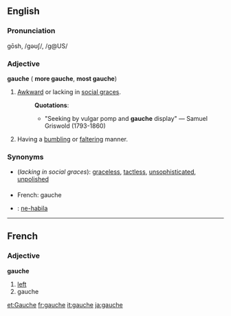 ==English==
===Pronunciation===
gōsh, /ɡəʊʃ/, /g@US/

===Adjective===
'''gauche''' ({{compar}} '''more gauche''', {{superl}} '''most gauche''')
#[[Awkward]] or lacking in [[social grace]]s.
#:'''Quotations''':
#:*"Seeking by vulgar pomp and '''gauche''' display" &mdash; Samuel Griswold (1793-1860)
#Having a [[bumbling]] or [[falter]]ing manner.

===Synonyms===
*(''lacking in social graces''): [[graceless]], [[tactless]], [[unsophisticated]], [[unpolished]]

===={{trans}}====
*French: gauche
*{{io}} : [[ne-habila]]

----
==French==
===Adjective===
'''gauche'''

#[[left]]
#gauche

[[et:Gauche]]
[[fr:gauche]]
[[it:gauche]]
[[ja:gauche]]